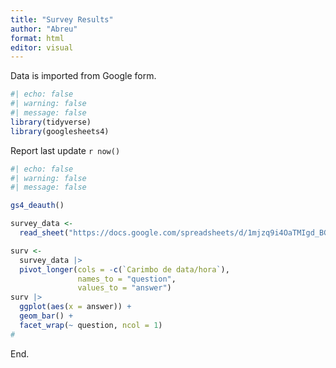 ```yaml
---
title: "Survey Results"
author: "Abreu"
format: html
editor: visual
---
```


Data is imported from Google form.

```r
#| echo: false
#| warning: false
#| message: false
library(tidyverse)
library(googlesheets4)

```

Report last update `r now()`

```r
#| echo: false
#| warning: false
#| message: false

gs4_deauth()

survey_data <- 
  read_sheet("https://docs.google.com/spreadsheets/d/1mjzq9i4OaTMIgd_BGRYai8aH0re7ES14wglZreOc0Po/edit?usp=sharing") 

surv <- 
  survey_data |> 
  pivot_longer(cols = -c(`Carimbo de data/hora`),
               names_to = "question",
               values_to = "answer")
surv |> 
  ggplot(aes(x = answer)) +
  geom_bar() +
  facet_wrap(~ question, ncol = 1) 
#
```

End.
